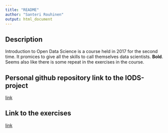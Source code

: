 ```yaml
---
title: "README"
author: "Santeri Rouhinen"
output: html_document
---
```


## Description
Introduction to Open Data Science is a course held in 2017 for the second time. It promices to give all the skills to call themselves data scientists. **Bold**. Seems also like there is some repeat in the exercises in the course.

## Personal github repository link to the IODS-project
[link](https://github.com/sanrou/IODS-project)

## Link to the exercises
[link](https://sanrou.github.io/IODS-project/)


